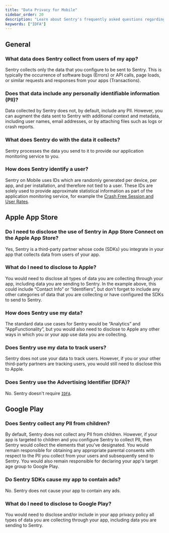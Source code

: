 ```yaml
---
title: "Data Privacy for Mobile"
sidebar_order: 20
description: "Learn about Sentry's frequently asked questions regarding data privacy for mobile apps."
keywords: ["IDFA"]
---
```


## General

### What data does Sentry collect from users of my app?

Sentry collects only the data that you configure to be sent to Sentry. This is typically the occurrence of software bugs (Errors) or API calls, page loads, or similar requests and responses from your apps (Transactions).

### Does that data include any personally identifiable information (PII)?

Data collected by Sentry does not, by default, include any PII. However, you can augment the data sent to Sentry with additional context and metadata, including user names, email addresses, or by attaching files such as logs or crash reports.

### What does Sentry do with the data it collects?

Sentry processes the data you send to it to provide our application monitoring service to you.

### How does Sentry identify a user?

Sentry on Mobile uses IDs which are randomly generated per device, per app, and per installation, and therefore not tied to a user. These IDs are solely used to provide approximate statistical information as part of the application monitoring service, for example the [Crash Free Session and User Rates](/product/releases/health/#crash-free-sessionsusers).

## Apple App Store

### Do I need to disclose the use of Sentry in App Store Connect on the Apple App Store?

Yes, Sentry is a third-party partner whose code (SDKs) you integrate in your app that collects data from users of your app.

### What do I need to disclose to Apple?

You would need to disclose all types of data you are collecting through your app, including data you are sending to Sentry. In the example above, this could include “Contact Info” or “Identifiers”, but don't forget to include any other categories of data that you are collecting or have configured the SDKs to send to Sentry.

### How does Sentry use my data?

The standard data use cases for Sentry would be “Analytics” and “AppFunctionality”, but you would also need to disclose to Apple any other ways in which you or your app use data you are collecting.

### Does Sentry use my data to track users?

Sentry does not use your data to track users. However, if you or your other third-party partners are tracking users, you would still need to disclose this to Apple.

### Does Sentry use the Advertising Identifier (IDFA)?

No. Sentry doesn't require [`IDFA`](https://en.wikipedia.org/wiki/Identifier_for_Advertisers).

## Google Play

### Does Sentry collect any PII from children?

By default, Sentry does not collect any PII from children. However, if your app is targeted to children and you configure Sentry to collect PII, then Sentry would collect the elements that you've designated. You would remain responsible for obtaining any appropriate parental consents with respect to the PII you collect from your users and subsequently send to Sentry. You would also remain responsible for declaring your app's target age group to Google Play.

### Do Sentry SDKs cause my app to contain ads?

No. Sentry does not cause your app to contain any ads.

### What do I need to disclose to Google Play?

You would need to disclose and/or include in your app privacy policy all types of data you are collecting through your app, including data you are sending to Sentry.
